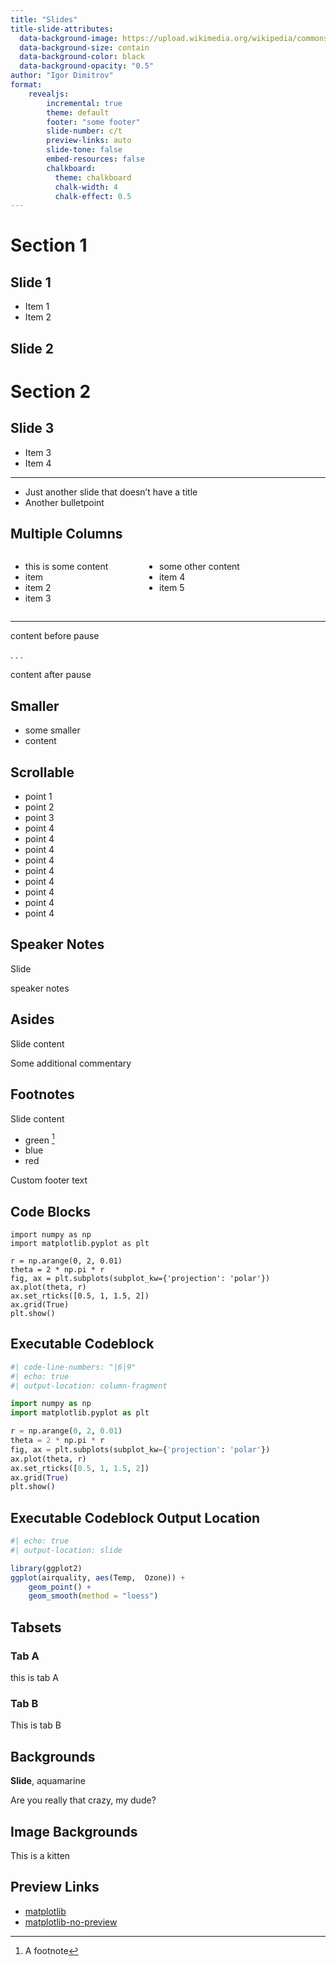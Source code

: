 ```yaml
---
title: "Slides"
title-slide-attributes: 
  data-background-image: https://upload.wikimedia.org/wikipedia/commons/thumb/8/8d/Tabby_Kitten_on_Blue_Throw.jpg/1290px-Tabby_Kitten_on_Blue_Throw.jpg
  data-background-size: contain
  data-background-color: black
  data-background-opacity: "0.5"
author: "Igor Dimitrov"
format: 
    revealjs:
        incremental: true
        theme: default
        footer: "some footer"
        slide-number: c/t
        preview-links: auto
        slide-tone: false
        embed-resources: false
        chalkboard: 
          theme: chalkboard
          chalk-width: 4
          chalk-effect: 0.5
---
```


# Section 1

## Slide 1

- Item 1
- Item 2

## Slide 2

# Section 2

## Slide 3

::: {.nonincremental}

- Item 3
- Item 4

:::

---

- Just another slide that doesn't have a title
- Another bulletpoint 

## Multiple Columns 

::::: {.columns}

:::: {.column width="40%"}
::: {.nonincremental}
- this is some content
- item
- item 2
- item 3
:::
::::

:::: {.column width="60%"}
::: {.nonincremental}
- some other content
- item 4
- item 5
::: 
::::

:::: 

---

content before pause

. . .

content after pause 

## Smaller {.smaller}

* some smaller
* content

## Scrollable {.scrollable .nostretch}

* point 1
* point 2
* point 3
* point 4
* point 4
* point 4
* point 4
* point 4
* point 4
* point 4
* point 4
* point 4

## Speaker Notes

Slide 

::: {.notes}
speaker notes
:::

## Asides

Slide content

::: aside
Some additional commentary
::: 

## Footnotes 

Slide content

- green ^[A footnote]
- blue
- red

::: footer
Custom footer text
:::


## Code Blocks

```.python
import numpy as np
import matplotlib.pyplot as plt

r = np.arange(0, 2, 0.01)
theta = 2 * np.pi * r
fig, ax = plt.subplots(subplot_kw={'projection': 'polar'})
ax.plot(theta, r)
ax.set_rticks([0.5, 1, 1.5, 2])
ax.grid(True)
plt.show()
```

## Executable Codeblock


```python
#| code-line-numbers: "|6|9"
#| echo: true
#| output-location: column-fragment

import numpy as np
import matplotlib.pyplot as plt

r = np.arange(0, 2, 0.01)
theta = 2 * np.pi * r
fig, ax = plt.subplots(subplot_kw={'projection': 'polar'})
ax.plot(theta, r)
ax.set_rticks([0.5, 1, 1.5, 2])
ax.grid(True)
plt.show()
```

## Executable Codeblock Output Location

```r
#| echo: true
#| output-location: slide

library(ggplot2)
ggplot(airquality, aes(Temp,  Ozone)) + 
    geom_point() + 
    geom_smooth(method = "loess")
```


## Tabsets 

::: {.panel-tabset}

### Tab A

this is tab A 

### Tab B 

This is tab B

::: 

## Backgrounds {background-color="aquamarine"}

**Slide**, aquamarine

Are you really that crazy, my dude?

## Image Backgrounds {background-color="black" background-image="https://upload.wikimedia.org/wikipedia/commons/thumb/b/bc/Juvenile_Ragdoll.jpg/1434px-Juvenile_Ragdoll.jpg" background-size="250px" background-repeat="repeat"}

This is a kitten


## Preview Links

- [matplotlib](https://matplotlib.org/)
- [matplotlib-no-preview](https://matplotlib.org/){preview-link="false"}

